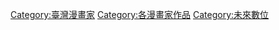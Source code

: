 [[Category:臺灣漫畫家|Category:臺灣漫畫家]]
[[Category:各漫畫家作品|Category:各漫畫家作品]]
[[Category:未來數位‎|Category:未來數位‎]]